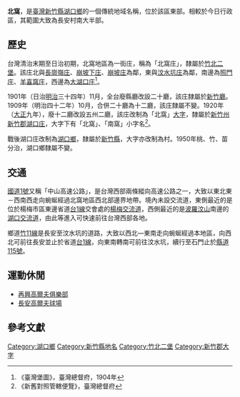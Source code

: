 {{noteTA　
|1 = zh-cn:庄; zh-hk:庄; zh-tw:庄;
}}
'''北窩'''，是[[臺灣|臺灣]][[新竹縣|新竹縣]][[湖口鄉|湖口鄉]]的一個傳統地域名稱，位於該區東部。相較於今日行政區，其範圍大致為長安村南大半部。

==歷史==
台灣清治末期至日治初期，北窩地區為一街庄，稱為「北窩庄」，隸屬於[[竹北二堡|竹北二堡]]。該庄北與[[長崗嶺庄|長崗嶺庄]]、[[崩坡下庄|崩坡下庄]]、[[崩坡庄|崩坡庄]]為鄰，東與[[汶水坑庄|汶水坑庄]]為鄰，南邊為[[照門_(地名)|照門庄]]、[[羊喜窩庄|羊喜窩庄]]，西邊為[[大湖口庄|大湖口庄]]<ref>《臺灣堡圖》，臺灣總督府，1904年</ref>。

1901年（日治[[明治|明治]]三十四年）11月，全台廢縣廳改設二十廳，該庄隸屬於[[新竹廳|新竹廳]]。1909年（明治四十二年）10月，合併二十廳為十二廳，該庄隸屬不變。1920年（[[大正|大正]]九年），廢十二廳改設五州二廳，該庄改制為「北窩」[[大字|大字]]，隸屬於[[新竹州|新竹州]][[新竹郡|新竹郡]][[湖口庄|湖口庄]]，大字下有「北窩」、「南窩」小字名<ref>《新舊對照管轄便覽》，臺灣總督府</ref>。

戰後湖口庄改制為[[湖口鄉|湖口鄉]]，隸屬於[[新竹縣|新竹縣]]，大字亦改制為村。1950年桃、竹、苗分治，湖口鄉隸屬不變。

==交通==
[[中山高速公路|國道1號]]又稱「中山高速公路」，是台灣西部兩條縱向高速公路之一，大致以東北東－西南西走向蜿蜒經過北窩地區西北部邊界地帶。境內未設交流道，東側最近的是位於楊梅市區東邊省道[[台1線|台1線]]交會處的[[楊梅交流道|楊梅交流道]]，西側最近的是[[波羅汶山|波羅汶山]]南邊的[[湖口交流道|湖口交流道]]，由此等進入可快速前往台灣西部各地。

鄉道[[竹11線|竹11線]]是長安至汶水坑的道路，大致以西北—東南走向蜿蜒經過本地區，向西北可前往長安並止於省道[[台1線|台1線]]，向東南轉南可前往汶水坑，續行至石門止於[[縣道115號|縣道115號]]。

==運動休閒==
*[[再興高爾夫俱樂部|再興高爾夫俱樂部]]
*[[長安高爾夫球場|長安高爾夫球場]]

==參考文獻==
{{reflist}}

{{新竹郡}}

[[Category:湖口鄉|Category:湖口鄉]]
[[Category:新竹縣地名|Category:新竹縣地名]]
[[Category:竹北二堡|Category:竹北二堡]]
[[Category:新竹郡大字|Category:新竹郡大字]]